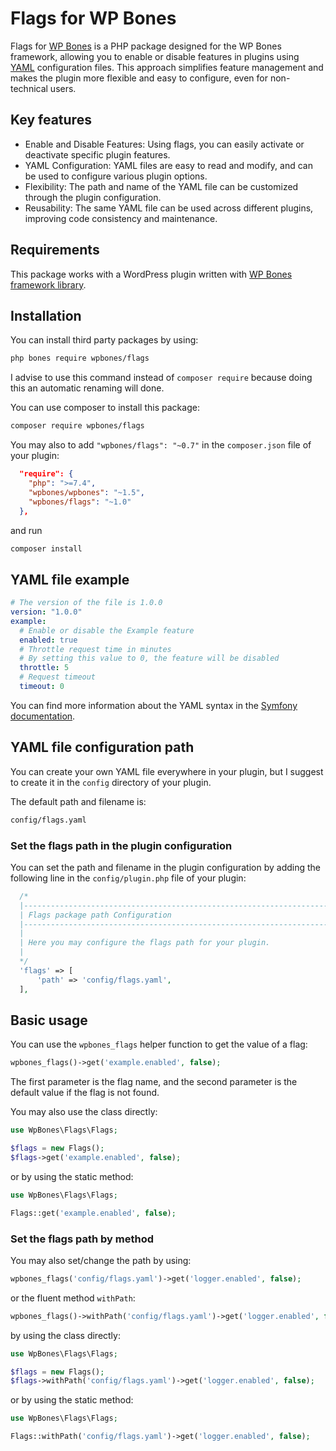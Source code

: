 
# Flags for WP Bones

<Poser name="wpbones/flags" />

Flags for [WP Bones](https://wpbones.com) is a PHP package designed for the WP Bones framework, allowing you to enable or disable features in plugins using [YAML](https://yaml.org/) configuration files.
This approach simplifies feature management and makes the plugin more flexible and easy to configure, even for non-technical users.

## Key features
 - Enable and Disable Features: Using flags, you can easily activate or deactivate specific plugin features.
 - YAML Configuration: YAML files are easy to read and modify, and can be used to configure various plugin options.
 - Flexibility: The path and name of the YAML file can be customized through the plugin configuration.
 - Reusability: The same YAML file can be used across different plugins, improving code consistency and maintenance.

 ## Requirements

This package works with a WordPress plugin written with [WP Bones framework library](https://github.com/wpbones/WPBones).

## Installation

You can install third party packages by using:

```sh copy
php bones require wpbones/flags
```

I advise to use this command instead of `composer require` because doing this an automatic renaming will done.

You can use composer to install this package:

```sh copy
composer require wpbones/flags
```

You may also to add `"wpbones/flags": "~0.7"` in the `composer.json` file of your plugin:

```json copy filename="composer.json" {4}
  "require": {
    "php": ">=7.4",
    "wpbones/wpbones": "~1.5",
    "wpbones/flags": "~1.0"
  },
```

and run

```sh copy
composer install
```

## YAML file example

```yaml copy filename="config/flags.yaml"
# The version of the file is 1.0.0
version: "1.0.0"
example:
  # Enable or disable the Example feature
  enabled: true
  # Throttle request time in minutes
  # By setting this value to 0, the feature will be disabled
  throttle: 5
  # Request timeout
  timeout: 0
```

You can find more information about the YAML syntax in the [Symfony documentation](https://symfony.com/doc/current/components/yaml.html).

## YAML file configuration path

You can create your own YAML file everywhere in your plugin, but I suggest to create it in the `config` directory of your plugin.

The default path and filename is:

```sh copy
config/flags.yaml
```

### Set the flags path in the plugin configuration

You can set the path and filename in the plugin configuration by adding the following line in the `config/plugin.php` file of your plugin:

```php copy filename="config/plugin.php" {33-35}
  /*
  |--------------------------------------------------------------------------
  | Flags package path Configuration
  |--------------------------------------------------------------------------
  |
  | Here you may configure the flags path for your plugin.
  |
  */
  'flags' => [
      'path' => 'config/flags.yaml',
  ],
```

## Basic usage

You can use the `wpbones_flags` helper function to get the value of a flag:

```php copy
wpbones_flags()->get('example.enabled', false);
```

The first parameter is the flag name, and the second parameter is the default value if the flag is not found.

You may also use the class directly:

```php copy
use WpBones\Flags\Flags;

$flags = new Flags();
$flags->get('example.enabled', false);
```

or by using the static method:

```php copy
use WpBones\Flags\Flags;

Flags::get('example.enabled', false);
```

### Set the flags path by method

You may also set/change the path by using:

```php copy
wpbones_flags('config/flags.yaml')->get('logger.enabled', false);
```

or the fluent method `withPath`:

```php copy
wpbones_flags()->withPath('config/flags.yaml')->get('logger.enabled', false);
```

by using the class directly:

```php copy
use WpBones\Flags\Flags;

$flags = new Flags();
$flags->withPath('config/flags.yaml')->get('logger.enabled', false);
```

or by using the static method:

```php copy
use WpBones\Flags\Flags;

Flags::withPath('config/flags.yaml')->get('logger.enabled', false);
```



